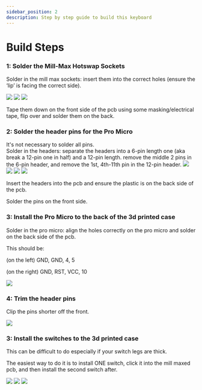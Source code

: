 ```yaml
---
sidebar_position: 2
description: Step by step guide to build this keyboard
---
```


# Build Steps

### 1: Solder the Mill-Max Hotswap Sockets
Solder in the mill max sockets: insert them into the correct holes (ensure the ‘lip’ is facing the correct side).

![](milk2buildguide-millmax-1.jpg)
![](milk2buildguide-millmax-2.jpg)
![](milk2buildguide-millmax-3.jpg)

Tape them down on the front side of the pcb using some masking/electrical tape, flip over and solder them on the back.

### 2: Solder the header pins for the Pro Micro
It's not necessary to solder all pins.  
Solder in the headers: separate the headers into a 6-pin length one (aka break a 12-pin one in half) and a 12-pin length. remove the middle 2 pins in the 6-pin header, and remove the 1st, 4th-11th pin in the 12-pin header.
![](milk2buildguide-headers-1.jpg)
![](milk2buildguide-headers-2.jpg)
![](milk2buildguide-headers-3.jpg)
![](milk2buildguide-headers-4.jpg)

Insert the headers into the pcb and ensure the plastic is on the back side of the pcb.

Solder the pins on the front side.

### 3: Install the Pro Micro to the back of the 3d printed case
Solder in the pro micro: align the holes correctly on the pro micro and solder on the back side of the pcb.

This should be: 

(on the left) GND, GND, 4, 5 

(on the right) GND, RST, VCC, 10

![](milk2buildguide-controller-1.jpg)

### 4: Trim the header pins
Clip the pins shorter off the front.

![](milk2buildguide-clean-1.jpg)

### 3: Install the switches to the 3d printed case
This can be difficult to do especially if your switch legs are thick. 

The easiest way to do it is to install ONE switch, click it into the mill maxed pcb, and then install the second switch after.

![](milk2buildguide-assemble-1.jpg)
![](milk2buildguide-assemble-2.jpg)
![](milk2buildguide-assemble-3.jpg)